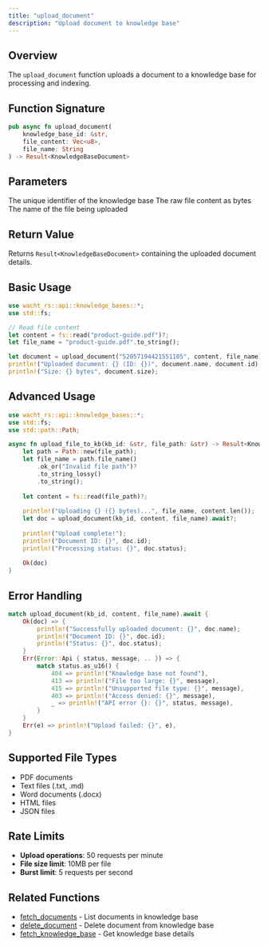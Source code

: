 ```yaml
---
title: "upload_document"
description: "Upload document to knowledge base"
---
```


## Overview

The `upload_document` function uploads a document to a knowledge base for processing and indexing.

## Function Signature

```rust
pub async fn upload_document(
    knowledge_base_id: &str,
    file_content: Vec<u8>,
    file_name: String
) -> Result<KnowledgeBaseDocument>
```

## Parameters

<ParamField path="knowledge_base_id" type="&str" required>
  The unique identifier of the knowledge base
</ParamField>

<ParamField path="file_content" type="Vec<u8>" required>
  The raw file content as bytes
</ParamField>

<ParamField path="file_name" type="String" required>
  The name of the file being uploaded
</ParamField>

## Return Value

Returns `Result<KnowledgeBaseDocument>` containing the uploaded document details.

## Basic Usage

```rust
use wacht_rs::api::knowledge_bases::*;
use std::fs;

// Read file content
let content = fs::read("product-guide.pdf")?;
let file_name = "product-guide.pdf".to_string();

let document = upload_document("52057194421551105", content, file_name).await?;
println!("Uploaded document: {} (ID: {})", document.name, document.id);
println!("Size: {} bytes", document.size);
```

## Advanced Usage

```rust
use wacht_rs::api::knowledge_bases::*;
use std::fs;
use std::path::Path;

async fn upload_file_to_kb(kb_id: &str, file_path: &str) -> Result<KnowledgeBaseDocument> {
    let path = Path::new(file_path);
    let file_name = path.file_name()
        .ok_or("Invalid file path")?
        .to_string_lossy()
        .to_string();
    
    let content = fs::read(file_path)?;
    
    println!("Uploading {} ({} bytes)...", file_name, content.len());
    let doc = upload_document(kb_id, content, file_name).await?;
    
    println!("Upload complete!");
    println!("Document ID: {}", doc.id);
    println!("Processing status: {}", doc.status);
    
    Ok(doc)
}
```

## Error Handling

```rust
match upload_document(kb_id, content, file_name).await {
    Ok(doc) => {
        println!("Successfully uploaded document: {}", doc.name);
        println!("Document ID: {}", doc.id);
        println!("Status: {}", doc.status);
    }
    Err(Error::Api { status, message, .. }) => {
        match status.as_u16() {
            404 => println!("Knowledge base not found"),
            413 => println!("File too large: {}", message),
            415 => println!("Unsupported file type: {}", message),
            403 => println!("Access denied: {}", message),
            _ => println!("API error {}: {}", status, message),
        }
    }
    Err(e) => println!("Upload failed: {}", e),
}
```

## Supported File Types

- PDF documents
- Text files (.txt, .md)
- Word documents (.docx)
- HTML files
- JSON files

## Rate Limits

- **Upload operations**: 50 requests per minute
- **File size limit**: 10MB per file
- **Burst limit**: 5 requests per second

## Related Functions

- [fetch_documents](fetch-documents) - List documents in knowledge base
- [delete_document](delete-document) - Delete document from knowledge base
- [fetch_knowledge_base](fetch-knowledge-base) - Get knowledge base details